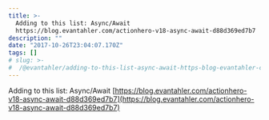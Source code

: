 ```yaml
---
title: >-
  Adding to this list: Async/Await
  https://blog.evantahler.com/actionhero-v18-async-await-d88d369ed7b7
description: ""
date: "2017-10-26T23:04:07.170Z"
tags: []
# slug: >-
#  /@evantahler/adding-to-this-list-async-await-https-blog-evantahler-com-actionhero-v18-async-await-9e53cedf123b
---
```


Adding to this list: Async/Await [https://blog.evantahler.com/actionhero-v18-async-await-d88d369ed7b7](https://blog.evantahler.com/actionhero-v18-async-await-d88d369ed7b7)
